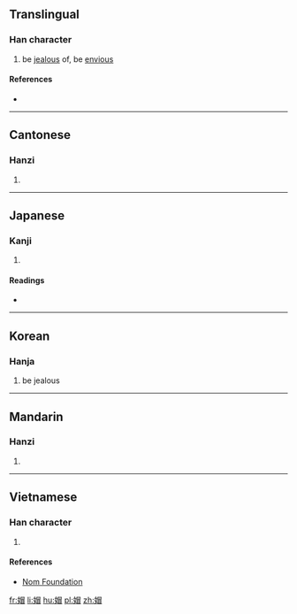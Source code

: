 ==Translingual==

===Han character===
{{Han char|rn=38|rad=女|as=09|sn=12|four=46460|canj=VABU|ids=⿰女冒}}

# be [[jealous]] of, be [[envious]]

====References====
* {{Han ref|kx=0267.220|dkj=06527|dj=0534.200|hdz=21065.030|uh=5AA2|ud=23202|bh=D8B9|bd=55481}}

----

==Cantonese==

===Hanzi===
{{yue-hanzi|jyut=|y=mou6}}

# {{defn|lang=yue|sort=女09}}

----

==Japanese==

===Kanji===
{{ja-kanji|grade=|rs=女09}}

# {{defn|lang=ja|sort=女09}}

====Readings====
* {{ja-readings|on=[[ぼう]] (bō), [[もう]] (mō), [[ぼく]] (boku), [[もく]] (moku), [[ばい]] (bai), [[め]] (me)|kun=[[ねたむ]] (netamu), [[にらむ]] (niramu)}}

----

==Korean==

===Hanja===
{{ko-hanja|hangeul=모|rv=mo|mr=mo}}

# be jealous

----

==Mandarin==

===Hanzi===
{{cmn-hanzi|pin=[[mào]] ([[mao4]])|wg=mao<sup>4</sup>}}

# {{defn|lang=cmn|sort=女09}}

----

==Vietnamese==

===Han character===
{{vi-readings|rs=女09|hanviet=mạo}}

# {{defn|lang=vi|sort=女09}}

====References====
* [http://nomfoundation.org/common/nom_details.php?codepoint=5aa2 Nom Foundation]

[[fr:媢]]
[[li:媢]]
[[hu:媢]]
[[pl:媢]]
[[zh:媢]]